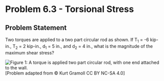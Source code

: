 # Problem 6.3 - Torsional Stress {.unnumbered}

## Problem Statement

Two torques are applied to a two part circular rod as shown. If T<sub>1</sub> = -6 kip-in., T<sub>2</sub> = 2 kip-in., d<sub>1</sub> = 5 in., and d<sub>2</sub> = 4 in., what is the magnitude of the maximum shear stress?


![Figure 1: A torque is applied two part circular rod, with one end attached to the wall.](images/273.png){fig-alt="A torque is applied two part circular rod, with one end attached to the wall. The part attached to the wall has diameter d[1] and length 40 in. T[1] is applied at the intersection of the rods. The second rod has diameter d[2] and length 30 in. T[2] is applied at the free end."}
\[Problem adapted from © Kurt Gramoll CC BY NC-SA 4.0\]